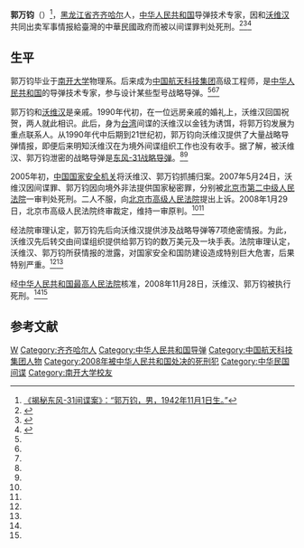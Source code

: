 '''郭万钧'''（{{bd|1942年11月1日||2008年|11月28日}}）<ref>[https://3g.china.com/act/military/11132797/20160824/23364885.html 《揭秘东风-31间谍案》：“郭万钧，男，1942年11月1日生。”]</ref>，[[黑龙江省|黑龙江省]][[齐齐哈尔|齐齐哈尔]]人，[[中华人民共和国|中华人民共和国]]导弹技术专家，因和[[沃维汉|沃维汉]]共同出卖军事情报給臺灣的中華民國政府而被以间谍罪判处死刑。<ref name=fanjiandie>{{Cite web |url=http://www.guancha.cn/local/2015_04_15_316046.shtml |title=中国展出反间谍成果 美驻华女武官窃密案曝光，观察者网，2015-04-15 |accessdate=2015-04-15 |archive-date=2015-04-15 |archive-url=https://archive.is/20150415111429/http://www.guancha.cn/local/2015_04_15_316046.shtml |dead-url=no }}</ref><ref name=dskb>{{Cite web |url=http://hzdaily.hangzhou.com.cn/dskb/html/2008-12/05/content_552087.htm |title=台湾间谍沃维汉被执行死刑，都市快报，2008-12-05 |accessdate=2015-04-15 |archive-date=2015-04-15 |archive-url=https://web.archive.org/web/20150415141700/http://hzdaily.hangzhou.com.cn/dskb/html/2008-12/05/content_552087.htm |dead-url=no }}</ref><ref name=ycw>{{Cite web |url=http://www.ycw.gov.cn/yc_content/2008-12/06/content_107261.htm |title=沃维汉郭万钧间谍罪被处死　中国官方媒体披露详情，重庆·永川网，2008-12-06 |accessdate=2015-04-15 |archive-date=2015-04-15 |archive-url=https://web.archive.org/web/20150415144444/http://www.ycw.gov.cn/yc_content/2008-12/06/content_107261.htm |dead-url=yes }}</ref>

==生平==
郭万钧毕业于[[南开大学|南开大学]]物理系。后来成为[[中国航天科技集团|中国航天科技集团]]高级工程师，是[[中华人民共和国|中华人民共和国]]的导弹技术专家，参与设计某些型号战略导弹。<ref name=dskb/><ref name=ycw/><ref name=fanjiandie/>

郭万钧和[[沃维汉|沃维汉]]是亲戚。1990年代初，在一位远房亲戚的婚礼上，沃维汉回国祝贺，两人就此相识。此后，身为[[台湾|台湾]]间谍的沃维汉以金钱为诱饵，将郭万钧发展为重点联系人。从1990年代中后期到21世纪初，郭万钧向沃维汉提供了大量战略导弹情报，即便后来明知沃维汉在为境外间谍组织工作也没有收手。据了解，被沃维汉、郭万钧泄密的战略导弹是[[东风-31洲际弹道导弹|东风-31战略导弹]]。<ref name=dskb/><ref name=ycw/>

2005年初，[[国家安全机关|中国国家安全机关]]将沃维汉、郭万钧抓捕归案。2007年5月24日，沃维汉因间谍罪、郭万钧因向境外非法提供国家秘密罪，分别被[[北京市第二中级人民法院|北京市第二中级人民法院]]一审判处死刑。二人不服，向[[北京市高级人民法院|北京市高级人民法院]]提出上诉。2008年1月29日，北京市高级人民法院终审裁定，维持一审原判。<ref name=dskb/><ref name=ycw/>

经法院审理认定，郭万钧先后向沃维汉提供涉及战略导弹等7项绝密情报。为此，沃维汉先后转交由间谍组织提供给郭万钧的数万美元及一块手表。法院审理认定，沃维汉、郭万钧所获情报的泄露，对国家安全和国防建设造成特别巨大危害，后果特别严重。<ref name=dskb/><ref name=ycw/>

经[[中华人民共和国最高人民法院|中华人民共和国最高人民法院]]核准，2008年11月28日，沃维汉、郭万钧被执行死刑。<ref name=dskb/><ref name=ycw/>

==参考文献==
{{reflist}}

{{DEFAULTSORT:Guo郭}}
[[Category:郭姓|W]]
[[Category:齐齐哈尔人|Category:齐齐哈尔人]]
[[Category:中华人民共和国导弹|Category:中华人民共和国导弹]]
[[Category:中国航天科技集团人物|Category:中国航天科技集团人物]]
[[Category:2008年被中华人民共和国处决的死刑犯|Category:2008年被中华人民共和国处决的死刑犯]]
[[Category:中华民国间谍|Category:中华民国间谍]]
[[Category:南开大学校友|Category:南开大学校友]]
